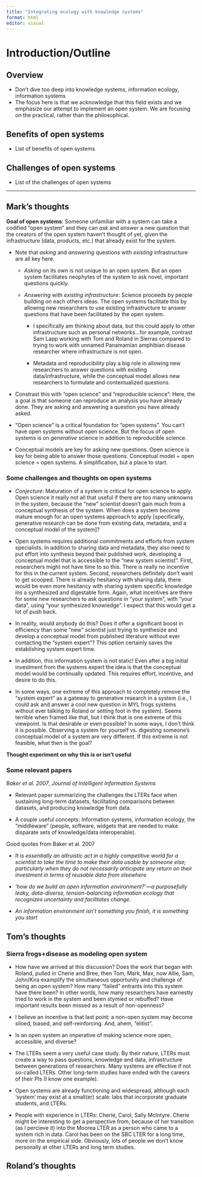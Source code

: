 ```yaml
---
title: "Integrating ecology with knowledge systems"
format: html
editor: visual
---
```


# Introduction/Outline


## Overview

- Don't dive too deep into knowledge systems, information ecology, information systems
- The focus here is that we acknowledge that this field exists and we emphasize our attempt to implement an open system.  We are focusing on the practical, rather than the philosophical.


## Benefits of open systems

- List of benefits of open systems 


## Challenges of open systems

- List of the challenges of open systems 


---


## Mark's thoughts

**Goal of open systems**: Someone unfamiliar with a system can take a codified "open system" and they can *ask* and *answer* a new question that the creators of the open system haven't thought of yet, given the infrastructure (data, products, etc.) that already exist for the system.

-   Note that *asking* and *answering* questions with *existing* infrastructure are all key here.

    -   *Asking* on its own is not unique to an open system.
        But an open system facilitates neophytes of the system to ask novel, important questions quickly.

    -   *Answering* with *existing infrastructure*: Science proceeds by people building on each others ideas.
        The open systems facilitate this by allowing new researchers to use existing infrastructure to answer questions that have been facilitated by the open system.

        -   I specifically am thinking about data, but this could apply to other infrastructure such as personal networks...for example, contrast Sam Lapp working with Tom and Roland in Sierras compared to trying to work with unnamed Panamamian amphibian disease researcher where infrastructure is not open.

        -   Metadata and reproducibility play a big role in allowing new researchers to answer questions with existing data/infrastructure, while the conceptual model allows new researchers to formulate and contextualized questions.

<!-- -->

-   Constrast this with "open science" and "reproducible science": Here, the a goal is that someone can reproduce an analysis you have already done.
    They are asking and answering a question you have already asked.

-   "Open science" is a critical foundation for "open systems".
    You can't have open systems without open science.
    But the focus of open systems is on *generative* science in addition to reproducible science.

-   Conceptual models are key for asking new questions.
    Open science is key for being able to answer those questions.
    Conceptual model + open science = open systems.
    A simplification, but a place to start.

### Some challenges and thoughts on open systems

-   *Conjecture*: Maturation of a system is critical for open science to apply.
    Open science it really not all that useful if there are too many unknowns in the system, because the "new" scientist doesn't gain much from a conceptual synthesis of the system.
    When does a system become mature enough for an open systems approach to apply \[specifically, generative research can be done from existing data, metadata, and a conceptual model of the system\]?

-   Open systems requires additional commitments and efforts from system specialists.
    In addition to sharing data and metadata, they also need to put effort into synthesis beyond their published work, developing a conceptual model that is accessible to the "new system scientist".
    First, researchers might not have time to so this.
    There is really no incentive for this in the current system.
    Second, researchers definitely don't want to get scooped.
    There is already hesitancy with sharing data, there would be even more hesitancy with sharing system specific knowledge ins a synthesized and digestable form.
    Again, what incentives are there for some new researchers to ask questions in "your system", with "your data", using "your synthesized knowledge".
    I expect that this would get a lot of push back.

-   In reality, would anybody do this?
    Does it offer a significant boost in efficiency than some "new" scientist just trying to synthesize and develop a conceptual model from published literature without ever contacting the "system expert"?
    This option certainly saves the establishing system expert time.

-   In addition, this information system is not static!
    Even after a big initial investment from the systems expert the idea is that the conceptual model would be continually updated.
    This requires effort, incentive, and desire to do this.

-   In some ways, one extreme of this approach to completely remove the "system expert" as a gateway to generative research in a system (i.e., I could ask and answer a cool new question in MYL frogs systems without ever talking to Roland or setting foot in the system).
    Seems terrible when framed like that, but I think that is one extreme of this viewpoint.
    Is that desirable or even possible?
    In some ways, I don't think it is possible.
    Observing a system for yourself vs. digesting someone's conceptual model of a system are very different.
    If this extreme is not feasible, what then is the goal?

**Thought experiment on why this is or isn't useful**

### Some relevant papers

*Baker et al. 2007*, *Journal of Intelligent Information Systems*

-   Relevant paper summarizing the challenges the LTERs face when sustaining long-term datasets, facilitating comparisons between datasets, and producing knowledge from data.

-   A couple useful concepts: Information systems, information ecology, the "middleware" (people, software, widgets that are needed to make disparate sets of knowledge/data interoperable).

Good quotes from Baker et al. 2007

-   *It is essentially an altruistic act in a highly competitive world for a scientist to take the time to make their data usable by someone else; particularly when they do not necessarily anticipate any return on their investment in terms of reusable data from elsewhere*

-   *‘how do we build an open information environment?’—a purposefully leaky, data-diverse, tension-balancing information ecology that recognizes uncertainty and facilitates change.*

-   *An information environment isn’t something you finish, it is something you start*

## Tom's thoughts
### Sierra frogs+disease as modeling open system 
- How have we arrived at this discussion?
  Does the work that began with Roland, pulled in Cherie and Bree, then Tom, Mark, Max, now Allie, Sam, John/Kira examplify the simultaneous opportunity and challenge of being an open system?
  How many "failed" entrants into this system have there been?
  In other words, how many researchers have earnestly tried to work in the system and been stymied or rebuffed?
  Have important results been missed as a result of non-openness?

- I believe an incentive is that last point: a non-open system may become siloed, biased, and self-reinforcing. 
  And, ahem, "elitist".

- Is an open system an imperative of making science more open, accessible, and diverse?

- The LTERs seem a very useful case study.
  By their nature, LTERs must create a way to pass questions, knowledge and data, infrastructure between generations of researchers. 
  Many systems are effective if not so-called LTERs. 
  Other long-term studies have ended with the careers of their PIs (I know one example).

- Open systems are already functioning and widespread, although each 'system' may exist at a small(er) scale: labs that incorporate graduate students, and LTERs.

- People with experience in LTERs: Cherie, Carol, Sally McIntyre. 
  Cherie might be interesting to get a perspective from, because of her transition (as I percieve it) into the Moorea LTER as a person who came to a system rich in data.
  Carol has been on the SBC LTER for a long time, more on the empirical side. 
  Obviously, lots of people we don't know personally at other LTERs and long term studies. 

## Roland's thoughts





